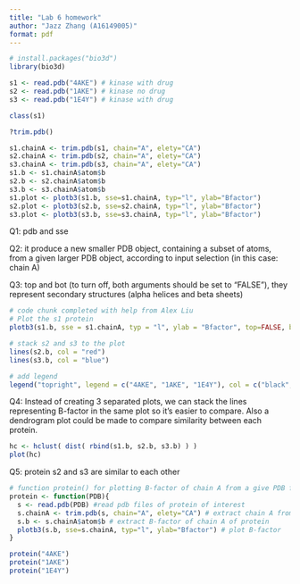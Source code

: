 ```yaml
---
title: "Lab 6 homework"
author: "Jazz Zhang (A16149005)"
format: pdf
---
```


```r
# install.packages("bio3d")
library(bio3d)
```

```r
s1 <- read.pdb("4AKE") # kinase with drug
s2 <- read.pdb("1AKE") # kinase no drug
s3 <- read.pdb("1E4Y") # kinase with drug

class(s1)

?trim.pdb()

s1.chainA <- trim.pdb(s1, chain="A", elety="CA")
s2.chainA <- trim.pdb(s2, chain="A", elety="CA")
s3.chainA <- trim.pdb(s3, chain="A", elety="CA")
s1.b <- s1.chainA$atom$b
s2.b <- s2.chainA$atom$b
s3.b <- s3.chainA$atom$b
s1.plot <- plotb3(s1.b, sse=s1.chainA, typ="l", ylab="Bfactor") 
s2.plot <- plotb3(s2.b, sse=s2.chainA, typ="l", ylab="Bfactor") 
s3.plot <- plotb3(s3.b, sse=s3.chainA, typ="l", ylab="Bfactor")

```

Q1: pdb and sse

Q2: it produce a new smaller PDB object, containing a subset of atoms, from a 
given larger PDB object, according to input selection (in this case: chain A)

Q3: top and bot (to turn off, both arguments should be set to "FALSE"), they 
represent secondary structures (alpha helices and beta sheets)


```r
# code chunk completed with help from Alex Liu
# Plot the s1 protein
plotb3(s1.b, sse = s1.chainA, typ = "l", ylab = "Bfactor", top=FALSE, bot=FALSE)

# stack s2 and s3 to the plot
lines(s2.b, col = "red")
lines(s3.b, col = "blue")

# add legend
legend("topright", legend = c("4AKE", "1AKE", "1E4Y"), col = c("black", "red", "blue"), lty = 1)
```

Q4: Instead of creating 3 separated plots, we can stack the lines representing 
B-factor in the same plot so it's easier to compare. Also a dendrogram plot 
could be made to compare similarity between each protein.

```r
hc <- hclust( dist( rbind(s1.b, s2.b, s3.b) ) )
plot(hc)
```

Q5: protein s2 and s3 are similar to each other

```r
# function protein() for plotting B-factor of chain A from a give PDB file
protein <- function(PDB){
  s <- read.pdb(PDB) #read pdb files of protein of interest
  s.chainA <- trim.pdb(s, chain="A", elety="CA") # extract chain A from protein 
  s.b <- s.chainA$atom$b # extract B-factor of chain A of protein
  plotb3(s.b, sse=s.chainA, typ="l", ylab="Bfactor") # plot B-factor
}

protein("4AKE")
protein("1AKE")
protein("1E4Y")

```